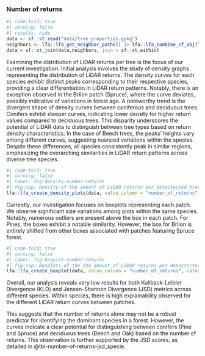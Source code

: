 ### Number of returns

```r
#| code-fold: true
#| warning: false
#| results: hide
data <- sf::st_read("data/tree_properties.gpkg")
neighbors <- lfa::lfa_get_neighbor_paths() |> lfa::lfa_combine_sf_obj(lfa::lfa_get_all_areas())
data = sf::st_join(data,neighbors, join = sf::st_within)
```
Examining the distribution of LiDAR returns per tree is the focus of our current investigation. Initial analysis involves the study of density graphs representing the distribution of LiDAR returns. The density curves for each species exhibit distinct peaks corresponding to their respective species, providing a clear differentiation in LiDAR return patterns. Notably, there is an exception observed in the Brilon patch (Spruce), where the curve deviates, possibly indicative of variations in forest age. A noteworthy trend is the divergent shape of density curves between coniferous and deciduous trees. Conifers exhibit steeper curves, indicating lower density for higher return values compared to deciduous trees. This disparity underscores the potential of LiDAR data to distinguish between tree types based on return density characteristics. In the case of Beech trees, the peaks' heights vary among different curves, suggesting nuanced variations within the species. Despite these differences, all species consistently peak in similar regions, emphasizing the overarching similarities in LiDAR return patterns across diverse tree species.

```r
#| code-fold: true
#| warning: false
#| label: fig-density-number-returns
#| fig-cap: Density of the amount of LiDAR returns per detectected tree. Splitted by the different researched areas and grouped by the dominant specie in this area. 
lfa::lfa_create_density_plots(data, value_column = "number_of_returns", category_column1 = "area", category_column2 = "specie", title = "Density of the distribution of LiDAR returns per individual tree", xlims = c(0,10000))
```

Currently, our investigation focuses on boxplots representing each patch. We observe significant size variations among plots within the same species. Notably, numerous outliers are present above the box in each patch. For Pines, the boxes exhibit a notable similarity. However, the box for Brilon is entirely shifted from other boxes associated with patches featuring Spruce forest.

```r
#| code-fold: true
#| warning: false
#| label: fig-boxplot-number-returns
#| fig-cap: Boxplots of the the amount of LiDAR returns per detectected tree. Splitted by the different researched areas and grouped by the dominant specie in this area. 
lfa::lfa_create_boxplot(data, value_column = "number_of_returns", category_column1 = "area", category_column2 = "specie", title = "Boxplots of the distribution of LiDAR returns per individual tree")
```

Overall, our analysis reveals very low results for both Kullback-Leibler Divergence (KLD) and Jensen-Shannon Divergence (JSD) metrics across different species. Within species, there is high explainability observed for the different LiDAR return curves between patches.

This suggests that the number of returns alone may not be a robust predictor for identifying the dominant species in a forest. However, the curves indicate a clear potential for distinguishing between conifers (Pine and Spruce) and deciduous trees (Beech and Oak) based on the number of returns. This observation is further supported by the JSD scores, as detailed in @tbl-number-of-returns-jsd_specie.
